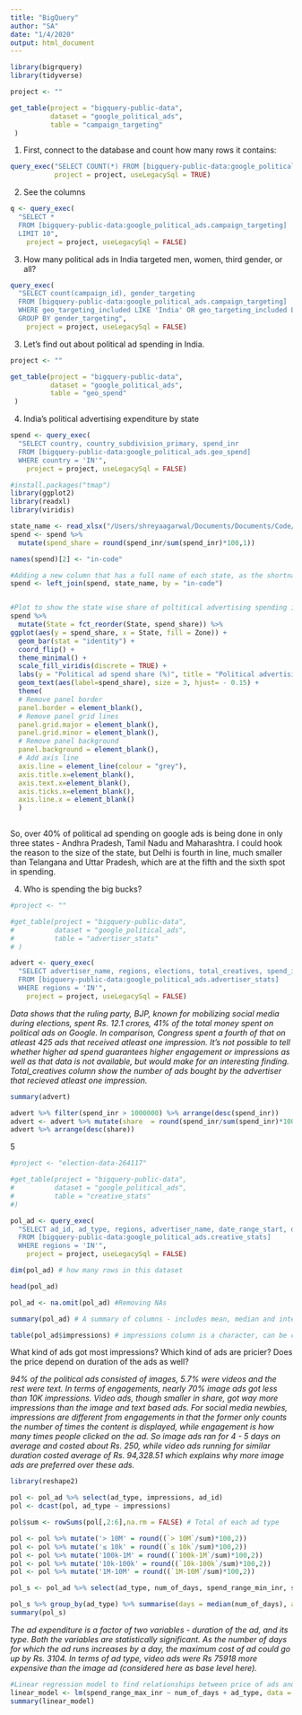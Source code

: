 ```yaml
---
title: "BigQuery"
author: "SA"
date: "1/4/2020"
output: html_document
---
```

```r
library(bigrquery)
library(tidyverse)
```

```r
project <- ""

get_table(project = "bigquery-public-data",
          dataset = "google_political_ads",
          table = "campaign_targeting"
 )
```
1. First, connect to the database and count how many rows it contains:

```r
query_exec("SELECT COUNT(*) FROM [bigquery-public-data:google_political_ads.campaign_targeting]",
           project = project, useLegacySql = TRUE)
```

2. See the columns

```r
q <- query_exec(
  "SELECT *
  FROM [bigquery-public-data:google_political_ads.campaign_targeting]
  LIMIT 10",
	project = project, useLegacySql = FALSE)
```
3. How many political ads in India targeted men, women, third gender, or all?

```r
query_exec(
  "SELECT count(campaign_id), gender_targeting
  FROM [bigquery-public-data:google_political_ads.campaign_targeting]
  WHERE geo_targeting_included LIKE 'India' OR geo_targeting_included LIKE '%INDIA%'
  GROUP BY gender_targeting",
	project = project, useLegacySql = FALSE)
```
3. Let's find out about political ad spending in India.
```r
project <- ""

get_table(project = "bigquery-public-data",
          dataset = "google_political_ads",
          table = "geo_spend"
 )
```

4. India's political advertising expenditure by state

```r
spend <- query_exec(
  "SELECT country, country_subdivision_primary, spend_inr
  FROM [bigquery-public-data:google_political_ads.geo_spend]
  WHERE country = 'IN'",
	project = project, useLegacySql = FALSE)

```

```r
#install.packages("tmap")
library(ggplot2)
library(readxl)
library(viridis)

state_name <- read_xlsx("/Users/shreyaagarwal/Documents/Documents/Code/Machine Learning/ML_projects/states - shortnames.xlsx")
spend <- spend %>% 
  mutate(spend_share = round(spend_inr/sum(spend_inr)*100,1))

names(spend)[2] <- "in-code"

#Adding a new column that has a full name of each state, as the shortnames are in ISO 3166-2:IN format which is not commonly used. 
spend <- left_join(spend, state_name, by = "in-code")


#Plot to show the state wise share of poltitical advertising spending in India on Google ad services
spend %>%
  mutate(State = fct_reorder(State, spend_share)) %>%
ggplot(aes(y = spend_share, x = State, fill = Zone)) + 
  geom_bar(stat = "identity") + 
  coord_flip() +
  theme_minimal() + 
  scale_fill_viridis(discrete = TRUE) + 
  labs(y = "Political ad spend share (%)", title = "Political advertising spend across Google Ad services by state") + 
  geom_text(aes(label=spend_share), size = 3, hjust= - 0.15) + 
  theme(
  # Remove panel border
  panel.border = element_blank(),  
  # Remove panel grid lines
  panel.grid.major = element_blank(),
  panel.grid.minor = element_blank(),
  # Remove panel background
  panel.background = element_blank(),
  # Add axis line
  axis.line = element_line(colour = "grey"),
  axis.title.x=element_blank(),
  axis.text.x=element_blank(),
  axis.ticks.x=element_blank(),
  axis.line.x = element_blank()
  )
  

```
So, over 40% of political ad spending on google ads is being done in only three states - Andhra Pradesh, Tamil Nadu and Maharashtra. I could hook the reason to the size of the state, but Delhi is fourth in line, much smaller than Telangana and Uttar Pradesh, which are at the fifth and the sixth spot in spending.

4. Who is spending the big bucks?

```r

#project <- ""

#get_table(project = "bigquery-public-data",
#          dataset = "google_political_ads",
#          table = "advertiser_stats"
# )
```

```r

advert <- query_exec(
  "SELECT advertiser_name, regions, elections, total_creatives, spend_inr
  FROM [bigquery-public-data:google_political_ads.advertiser_stats]
  WHERE regions = 'IN'",
	project = project, useLegacySql = FALSE)

```
*Data shows that the ruling party, BJP, known for mobilizing social media during elections, spent Rs. 12.1 crores, 41% of the total money spent on political ads on Google. In comparison, Congress spent a fourth of that on atleast 425 ads that received atleast one impression. It's not possible to tell whether higher ad spend guarantees higher engagement or impressions as well as that data is not available, but would make for an interesting finding. Total_creatives column show the number of ads bought by the advertiser that recieved atleast one impression.* 
```r

summary(advert)

advert %>% filter(spend_inr > 1000000) %>% arrange(desc(spend_inr))
advert <- advert %>% mutate(share  = round(spend_inr/sum(spend_inr)*100,1))
advert %>% arrange(desc(share))

```
5
```r

#project <- "election-data-264117"

#get_table(project = "bigquery-public-data",
#          dataset = "google_political_ads",
#          table = "creative_stats"
#)
```

```r

pol_ad <- query_exec(
  "SELECT ad_id, ad_type, regions, advertiser_name, date_range_start, date_range_end, num_of_days, impressions, spend_range_min_inr, spend_range_max_inr
  FROM [bigquery-public-data:google_political_ads.creative_stats]
  WHERE regions = 'IN'",
	project = project, useLegacySql = FALSE)

```
```r

dim(pol_ad) # how many rows in this dataset

head(pol_ad)

pol_ad <- na.omit(pol_ad) #Removing NAs

summary(pol_ad) # A summary of columns - includes mean, median and interquartile range, max, min, first and third quartile

table(pol_ad$impressions) # impressions column is a character, can be converted to factor, and then each factor could show the number of data points each has.

```
What kind of ads got most impressions? Which kind of ads are pricier? Does the price depend on duration of the ads as well?

*94% of the political ads consisted of images, 5.7% were videos and the rest were text. In terms of engagements, nearly 70% image ads got less than 10K impressions. Video ads, though smaller in share, got way more impressions than the image and text based ads. For social media newbies, impressions are different from engagements in that the former only counts the number of times the content is displayed, while engagement is how many times people clicked on the ad. So image ads ran for 4 - 5 days on average and costed about Rs. 250, while video ads running for similar duration costed average of Rs. 94,328.51 which explains why more image ads are preferred over these ads.*
```r

library(reshape2)

pol <- pol_ad %>% select(ad_type, impressions, ad_id)
pol <- dcast(pol, ad_type ~ impressions)

pol$sum <- rowSums(pol[,2:6],na.rm = FALSE) # Total of each ad type

pol <- pol %>% mutate('> 10M' = round((`> 10M`/sum)*100,2))
pol <- pol %>% mutate('≤ 10k' = round((`≤ 10k`/sum)*100,2))
pol <- pol %>% mutate('100k-1M' = round((`100k-1M`/sum)*100,2))
pol <- pol %>% mutate('10k-100k' = round((`10k-100k`/sum)*100,2))
pol <- pol %>% mutate('1M-10M' = round((`1M-10M`/sum)*100,2))

pol_s <- pol_ad %>% select(ad_type, num_of_days, spend_range_min_inr, spend_range_max_inr)

pol_s %>% group_by(ad_type) %>% summarise(days = median(num_of_days), amount = median(spend_range_max_inr))
summary(pol_s)

```

*The ad expenditure is a factor of two variables - duration of the ad, and its type. Both the variables are statistically significant. As the number of days for which the ad runs increases by a day, the maximum cost of ad could go up by Rs. 3104. In terms of ad type, video ads were Rs 75918 more expensive than the image ad (considered here as base level here).*
```r

#Linear regression model to find relationships between price of ads and duration of ads and whether it is a video, text or an image ad.
linear_model <- lm(spend_range_max_inr ~ num_of_days + ad_type, data = pol_s)
summary(linear_model)

```

